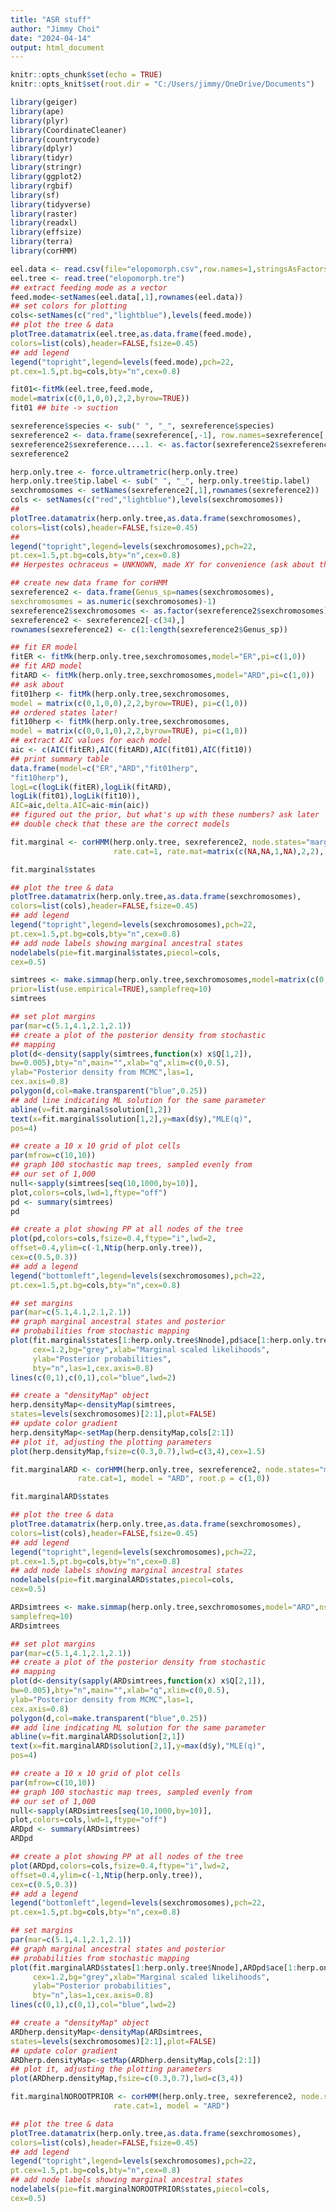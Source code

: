 ---
title: "ASR stuff"
author: "Jimmy Choi"
date: "2024-04-14"
output: html_document
---

```{r setup, include=FALSE}
knitr::opts_chunk$set(echo = TRUE)
knitr::opts_knit$set(root.dir = "C:/Users/jimmy/OneDrive/Documents")
```

```{r}
library(geiger)
library(ape)
library(plyr)
library(CoordinateCleaner)
library(countrycode)
library(dplyr)
library(tidyr)
library(stringr)
library(ggplot2)
library(rgbif)
library(sf)
library(tidyverse)
library(raster)
library(readxl)
library(effsize)
library(terra)
library(corHMM)
```

```{r}
eel.data <- read.csv(file="elopomorph.csv",row.names=1,stringsAsFactors=TRUE)
eel.tree <- read.tree("elopomorph.tre")
## extract feeding mode as a vector
feed.mode<-setNames(eel.data[,1],rownames(eel.data))
## set colors for plotting
cols<-setNames(c("red","lightblue"),levels(feed.mode))
## plot the tree & data
plotTree.datamatrix(eel.tree,as.data.frame(feed.mode),
colors=list(cols),header=FALSE,fsize=0.45)
## add legend
legend("topright",legend=levels(feed.mode),pch=22,
pt.cex=1.5,pt.bg=cols,bty="n",cex=0.8)
```

```{r}
fit01<-fitMk(eel.tree,feed.mode,
model=matrix(c(0,1,0,0),2,2,byrow=TRUE))
fit01 ## bite -> suction
```

```{r}
sexreference$species <- sub(" ", "_", sexreference$species)
sexreference2 <- data.frame(sexreference[,-1], row.names=sexreference[,1])
sexreference2$sexreference....1. <- as.factor(sexreference2$sexreference....1.)
sexreference2
```

```{r}
herp.only.tree <- force.ultrametric(herp.only.tree)
herp.only.tree$tip.label <- sub(" ", "_", herp.only.tree$tip.label)
sexchromosomes <- setNames(sexreference2[,1],rownames(sexreference2))
cols <- setNames(c("red","lightblue"),levels(sexchromosomes))
##
plotTree.datamatrix(herp.only.tree,as.data.frame(sexchromosomes),
colors=list(cols),header=FALSE,fsize=0.45)
##
legend("topright",legend=levels(sexchromosomes),pch=22,
pt.cex=1.5,pt.bg=cols,bty="n",cex=0.8)
## Herpestes ochraceus = UNKNOWN, made XY for convenience (ask about this later)
```

```{r}
## create new data frame for corHMM
sexreference2 <- data.frame(Genus_sp=names(sexchromosomes),
sexchromosomes = as.numeric(sexchromosomes)-1)
sexreference2$sexchromosomes <- as.factor(sexreference2$sexchromosomes)
sexreference2 <- sexreference2[-c(34),]
rownames(sexreference2) <- c(1:length(sexreference2$Genus_sp))
```

```{r}
## fit ER model
fitER <- fitMk(herp.only.tree,sexchromosomes,model="ER",pi=c(1,0))
## fit ARD model
fitARD <- fitMk(herp.only.tree,sexchromosomes,model="ARD",pi=c(1,0))
## ask about
fit01herp <- fitMk(herp.only.tree,sexchromosomes,
model = matrix(c(0,1,0,0),2,2,byrow=TRUE), pi=c(1,0))
## ordered states later!
fit10herp <- fitMk(herp.only.tree,sexchromosomes,
model = matrix(c(0,0,1,0),2,2,byrow=TRUE), pi=c(1,0)) 
## extract AIC values for each model
aic <- c(AIC(fitER),AIC(fitARD),AIC(fit01),AIC(fit10))
## print summary table
data.frame(model=c("ER","ARD","fit01herp",
"fit10herp"),
logL=c(logLik(fitER),logLik(fitARD),
logLik(fit01),logLik(fit10)),
AIC=aic,delta.AIC=aic-min(aic))
## figured out the prior, but what's up with these numbers? ask later
## double check that these are the correct models
```


```{r}
fit.marginal <- corHMM(herp.only.tree, sexreference2, node.states="marginal", 
                       rate.cat=1, rate.mat=matrix(c(NA,NA,1,NA),2,2), root.p = "estimated")
```

```{r}
fit.marginal$states
```

```{r}
## plot the tree & data
plotTree.datamatrix(herp.only.tree,as.data.frame(sexchromosomes),
colors=list(cols),header=FALSE,fsize=0.45)
## add legend
legend("topright",legend=levels(sexchromosomes),pch=22,
pt.cex=1.5,pt.bg=cols,bty="n",cex=0.8)
## add node labels showing marginal ancestral states
nodelabels(pie=fit.marginal$states,piecol=cols,
cex=0.5)
```

```{r}
simtrees <- make.simmap(herp.only.tree,sexchromosomes,model=matrix(c(0,0,1,0),2,2),nsim=1000,Q="mcmc",vQ=0.01,pi=c(1,0),
prior=list(use.empirical=TRUE),samplefreq=10)
simtrees
```

```{r}
## set plot margins
par(mar=c(5.1,4.1,2.1,2.1))
## create a plot of the posterior density from stochastic
## mapping
plot(d<-density(sapply(simtrees,function(x) x$Q[1,2]),
bw=0.005),bty="n",main="",xlab="q",xlim=c(0,0.5),
ylab="Posterior density from MCMC",las=1,
cex.axis=0.8)
polygon(d,col=make.transparent("blue",0.25))
## add line indicating ML solution for the same parameter
abline(v=fit.marginal$solution[1,2])
text(x=fit.marginal$solution[1,2],y=max(d$y),"MLE(q)",
pos=4)
```

```{r}
## create a 10 x 10 grid of plot cells
par(mfrow=c(10,10))
## graph 100 stochastic map trees, sampled evenly from
## our set of 1,000
null<-sapply(simtrees[seq(10,1000,by=10)],
plot,colors=cols,lwd=1,ftype="off")
pd <- summary(simtrees)
pd
```

```{r}
## create a plot showing PP at all nodes of the tree
plot(pd,colors=cols,fsize=0.4,ftype="i",lwd=2,
offset=0.4,ylim=c(-1,Ntip(herp.only.tree)),
cex=c(0.5,0.3))
## add a legend
legend("bottomleft",legend=levels(sexchromosomes),pch=22,
pt.cex=1.5,pt.bg=cols,bty="n",cex=0.8)
```

```{r}
## set margins
par(mar=c(5.1,4.1,2.1,2.1))
## graph marginal ancestral states and posterior
## probabilities from stochastic mapping
plot(fit.marginal$states[1:herp.only.tree$Nnode],pd$ace[1:herp.only.tree$Nnode],pch=21,
     cex=1.2,bg="grey",xlab="Marginal scaled likelihoods",
     ylab="Posterior probabilities",
     bty="n",las=1,cex.axis=0.8)
lines(c(0,1),c(0,1),col="blue",lwd=2)
```

```{r}
## create a "densityMap" object
herp.densityMap<-densityMap(simtrees,
states=levels(sexchromosomes)[2:1],plot=FALSE)
## update color gradient
herp.densityMap<-setMap(herp.densityMap,cols[2:1])
## plot it, adjusting the plotting parameters
plot(herp.densityMap,fsize=c(0.3,0.7),lwd=c(3,4),cex=1.5)
```

```{r}
fit.marginalARD <- corHMM(herp.only.tree, sexreference2, node.states="marginal", 
               rate.cat=1, model = "ARD", root.p = c(1,0))
```

```{r}
fit.marginalARD$states
```

```{r}
## plot the tree & data
plotTree.datamatrix(herp.only.tree,as.data.frame(sexchromosomes),
colors=list(cols),header=FALSE,fsize=0.45)
## add legend
legend("topright",legend=levels(sexchromosomes),pch=22,
pt.cex=1.5,pt.bg=cols,bty="n",cex=0.8)
## add node labels showing marginal ancestral states
nodelabels(pie=fit.marginalARD$states,piecol=cols,
cex=0.5)
```

```{r}
ARDsimtrees <- make.simmap(herp.only.tree,sexchromosomes,model="ARD",nsim=1000,Q="mcmc",vQ=0.01,pi=c(1,0),
samplefreq=10)
ARDsimtrees
```

```{r}
## set plot margins
par(mar=c(5.1,4.1,2.1,2.1))
## create a plot of the posterior density from stochastic
## mapping
plot(d<-density(sapply(ARDsimtrees,function(x) x$Q[2,1]),
bw=0.005),bty="n",main="",xlab="q",xlim=c(0,0.5),
ylab="Posterior density from MCMC",las=1,
cex.axis=0.8)
polygon(d,col=make.transparent("blue",0.25))
## add line indicating ML solution for the same parameter
abline(v=fit.marginalARD$solution[2,1])
text(x=fit.marginalARD$solution[2,1],y=max(d$y),"MLE(q)",
pos=4)
```

```{r}
## create a 10 x 10 grid of plot cells
par(mfrow=c(10,10))
## graph 100 stochastic map trees, sampled evenly from
## our set of 1,000
null<-sapply(ARDsimtrees[seq(10,1000,by=10)],
plot,colors=cols,lwd=1,ftype="off")
ARDpd <- summary(ARDsimtrees)
ARDpd
```

```{r}
## create a plot showing PP at all nodes of the tree
plot(ARDpd,colors=cols,fsize=0.4,ftype="i",lwd=2,
offset=0.4,ylim=c(-1,Ntip(herp.only.tree)),
cex=c(0.5,0.3))
## add a legend
legend("bottomleft",legend=levels(sexchromosomes),pch=22,
pt.cex=1.5,pt.bg=cols,bty="n",cex=0.8)
```

```{r}
## set margins
par(mar=c(5.1,4.1,2.1,2.1))
## graph marginal ancestral states and posterior
## probabilities from stochastic mapping
plot(fit.marginalARD$states[1:herp.only.tree$Nnode],ARDpd$ace[1:herp.only.tree$Nnode],pch=21,
     cex=1.2,bg="grey",xlab="Marginal scaled likelihoods",
     ylab="Posterior probabilities",
     bty="n",las=1,cex.axis=0.8)
lines(c(0,1),c(0,1),col="blue",lwd=2)
```

```{r}
## create a "densityMap" object
ARDherp.densityMap<-densityMap(ARDsimtrees,
states=levels(sexchromosomes)[2:1],plot=FALSE)
## update color gradient
ARDherp.densityMap<-setMap(ARDherp.densityMap,cols[2:1])
## plot it, adjusting the plotting parameters
plot(ARDherp.densityMap,fsize=c(0.3,0.7),lwd=c(3,4))
```

```{r}
fit.marginalNOROOTPRIOR <- corHMM(herp.only.tree, sexreference2, node.states="marginal", 
                       rate.cat=1, model = "ARD")
```

```{r}
## plot the tree & data
plotTree.datamatrix(herp.only.tree,as.data.frame(sexchromosomes),
colors=list(cols),header=FALSE,fsize=0.45)
## add legend
legend("topright",legend=levels(sexchromosomes),pch=22,
pt.cex=1.5,pt.bg=cols,bty="n",cex=0.8)
## add node labels showing marginal ancestral states
nodelabels(pie=fit.marginalNOROOTPRIOR$states,piecol=cols,
cex=0.5)
```











